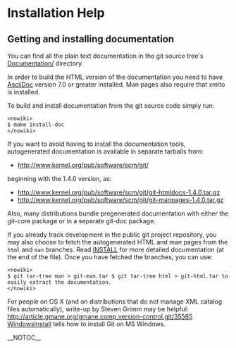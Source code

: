 = Installation Help =
== Getting and installing documentation ==
You can find all the plain text documentation in the git source tree's [http://www.kernel.org/git/?p=git/git.git;a=tree;f=Documentation Documentation/] directory.

In order to build the HTML version of the documentation you need to have [[AsciiDoc]] version 7.0 or greater installed. Man pages also require that xmlto is installed.

To build and install documentation from the git source code simply run:

<pre><nowiki>
$ make install-doc
</nowiki></pre>
If you want to avoid having to install the documentation tools, autogenerated documentation is available in separate tarballs from:

* http://www.kernel.org/pub/software/scm/git/
beginning with the 1.4.0 version, as:

* http://www.kernel.org/pub/software/scm/git/git-htmldocs-1.4.0.tar.gz
* http://www.kernel.org/pub/software/scm/git/git-manpages-1.4.0.tar.gz
Also, many distributions bundle pregenerated documentation with either the git-core package or in a separate git-doc package.

If you already track development in the public git project repository, you may also choose to fetch the autogenerated HTML and man pages from the <code><nowiki>html</nowiki></code> and <code><nowiki>man</nowiki></code> branches. Read [http://www.kernel.org/git/?p=git/git.git;a=blob;hb=HEAD;f=INSTALL INSTALL] for more detailed documentation (at the end of the file). Once you have fetched the branches, you can use:

<pre><nowiki>
$ git tar-tree man > git-man.tar $ git tar-tree html > git-html.tar to easily extract the documentation.
</nowiki></pre>
For people on OS X (and on distributions that do not manage XML catalog files automatically), write-up by Steven Grimm may be helpful: http://article.gmane.org/gmane.comp.version-control.git/35565 [[WindowsInstall]] tells how to install Git on MS Windows.

__NOTOC__